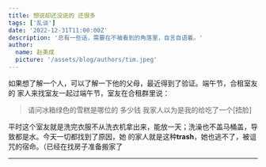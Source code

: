 ```yaml
---
title: 想说却还没说的 还很多
tags: ['乱谈']
date: '2022-12-31T11:00:00Z'
description: '总有一些话，需要在不被看到的角落里，自言自语着。'
author:
  name: 赵美成
  picture: '/assets/blog/authors/tim.jpeg'
---
```


如果想了解一个人，可以了解一下他的父母，最近得到了验证。端午节，合租室友的
家人来找室友一起过端午节，室友在合租群里说：

> 请问冰箱绿色的雪糕是哪位的 多少钱 我家人以为是我的给吃了一个[捂脸]

平时这个室友就是洗完衣服不从洗衣机拿出来，能放一天；洗澡也不盖马桶盖，导致都是水。今天一切都找到了原因，她
的家人就是这种**trash**，她也逃不了，被诅咒的宿命。（已经在找房子准备搬家了

---
